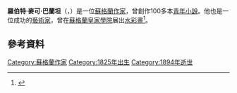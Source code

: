 {{expand|time=2014-08-02T17:03:06+00:00}}
{{Infobox writer <!-- for more information see [[:Template:Infobox_writer/doc|:Template:Infobox writer/doc]] -->
 | name        = 羅伯特·麥可·巴蘭坦
 | image       = Robert_Michael_Ballantyne.jpg
 | imagesize   = 200px
 | caption     = 羅伯特·麥可·巴蘭坦, c. 1890
 | pseudonym   = Comus
 | birth_date  = {{birth date|1825|4|24|df=y}}
 | birth_place = [[愛丁堡|愛丁堡]]
 | death_date  = {{death date and age|1894|2|8|1825|4|24|df=y}}
 | death_place = [[羅馬|羅馬]]
 | occupation  = [[作家|作家]]
 | nationality = 蘇格蘭
 | period      = 19世紀
 | genre       = [[青年小說|青年小說]]
 | subject     = 
 | movement    = 
 | influences  = 
 | influenced  = 
 | signature   = 
 | website     = 
}}

'''羅伯特·麥可·巴蘭坦'''（{{lang-en|Robert Michael Ballantyne}}，{{bd|1825年|4月24日|1894年|2月8日}}）是一位[[蘇格蘭|蘇格蘭]][[作家|作家]]，曾創作100多本[[青年小說|青年小說]]。他也是一位成功的[[藝術家|藝術家]]，曾在[[蘇格蘭皇家學院|蘇格蘭皇家學院]]展出[[水彩畫|水彩畫]]<ref name="TimesObit">
{{citation |title=Obituary |newspaper=The Times |date=10 February 1894 |page=5 |issue=34184 |url=http://find.galegroup.com/ttda/infomark.do?&source=gale&prodId=TTDA&userGroupName=mclib&tabID=T003&docPage=article&searchType=AdvancedSearchForm&docId=CS86825546&type=multipage&contentSet=LTO&version=1.0 |accessdate=17 December 2013 |subscription=yes}}
</ref>。

==參考資料==
{{reflist}}

{{Authority control}}

{{DEFAULTSORT:Ballantyne, Robert Michael}}

[[Category:蘇格蘭作家|Category:蘇格蘭作家]]
[[Category:1825年出生|Category:1825年出生]]
[[Category:1894年逝世|Category:1894年逝世]]